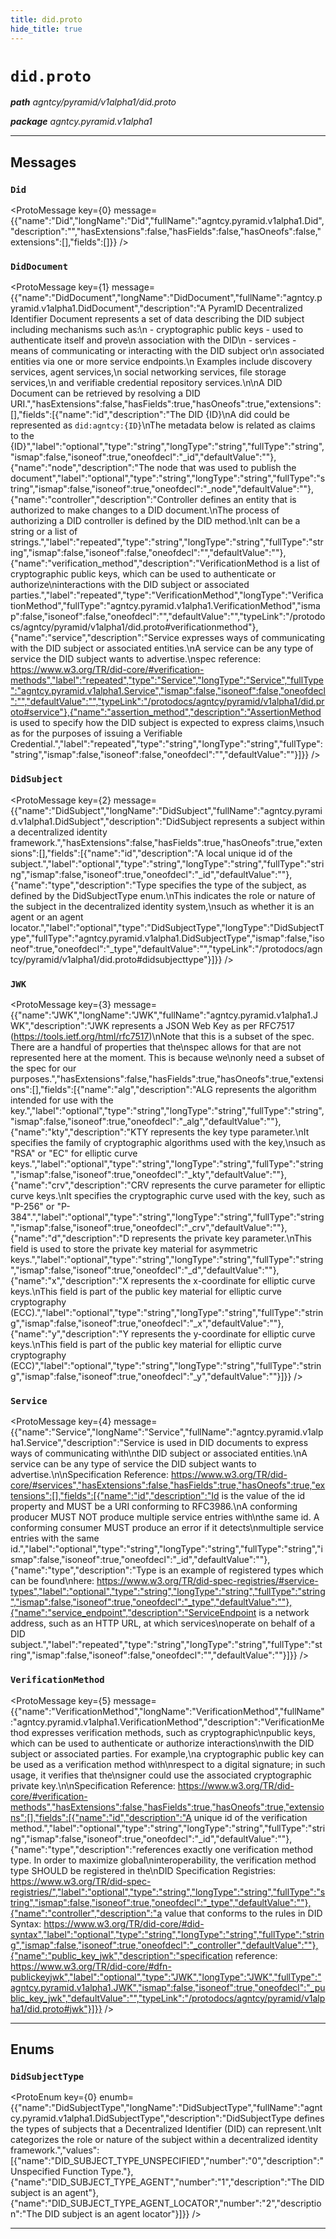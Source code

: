 ```yaml
---
title: did.proto
hide_title: true
---
```



# `did.proto`
_**path** agntcy/pyramid/v1alpha1/did.proto_

_**package** agntcy.pyramid.v1alpha1_



---

## Messages


### `Did`
<ProtoMessage key={0} message={{"name":"Did","longName":"Did","fullName":"agntcy.pyramid.v1alpha1.Did","description":"","hasExtensions":false,"hasFields":false,"hasOneofs":false,"extensions":[],"fields":[]}} />


### `DidDocument`
<ProtoMessage key={1} message={{"name":"DidDocument","longName":"DidDocument","fullName":"agntcy.pyramid.v1alpha1.DidDocument","description":"A PyramID Decentralized Identifier Document represents a set of data describing the DID subject including mechanisms such as:\n  - cryptographic public keys - used to authenticate itself and prove\n    association with the DID\n  - services - means of communicating or interacting with the DID subject or\n    associated entities via one or more service endpoints.\n    Examples include discovery services, agent services,\n    social networking services, file storage services,\n    and verifiable credential repository services.\n\nA DID Document can be retrieved by resolving a DID URI.","hasExtensions":false,"hasFields":true,"hasOneofs":true,"extensions":[],"fields":[{"name":"id","description":"The DID {ID}\nA did could be represented as `did:agntcy:{ID}`\nThe metadata below is related as claims to the {ID}","label":"optional","type":"string","longType":"string","fullType":"string","ismap":false,"isoneof":true,"oneofdecl":"_id","defaultValue":""},{"name":"node","description":"The node that was used to publish the document","label":"optional","type":"string","longType":"string","fullType":"string","ismap":false,"isoneof":true,"oneofdecl":"_node","defaultValue":""},{"name":"controller","description":"Controller defines an entity that is authorized to make changes to a DID document.\nThe process of authorizing a DID controller is defined by the DID method.\nIt can be a string or a list of strings.","label":"repeated","type":"string","longType":"string","fullType":"string","ismap":false,"isoneof":false,"oneofdecl":"","defaultValue":""},{"name":"verification_method","description":"VerificationMethod is a list of cryptographic public keys, which can be used to authenticate or authorize\ninteractions with the DID subject or associated parties.","label":"repeated","type":"VerificationMethod","longType":"VerificationMethod","fullType":"agntcy.pyramid.v1alpha1.VerificationMethod","ismap":false,"isoneof":false,"oneofdecl":"","defaultValue":"","typeLink":"/protodocs/agntcy/pyramid/v1alpha1/did.proto#verificationmethod"},{"name":"service","description":"Service expresses ways of communicating with the DID subject or associated entities.\nA service can be any type of service the DID subject wants to advertise.\nspec reference: https://www.w3.org/TR/did-core/#verification-methods","label":"repeated","type":"Service","longType":"Service","fullType":"agntcy.pyramid.v1alpha1.Service","ismap":false,"isoneof":false,"oneofdecl":"","defaultValue":"","typeLink":"/protodocs/agntcy/pyramid/v1alpha1/did.proto#service"},{"name":"assertion_method","description":"AssertionMethod is used to specify how the DID subject is expected to express claims,\nsuch as for the purposes of issuing a Verifiable Credential.","label":"repeated","type":"string","longType":"string","fullType":"string","ismap":false,"isoneof":false,"oneofdecl":"","defaultValue":""}]}} />


### `DidSubject`
<ProtoMessage key={2} message={{"name":"DidSubject","longName":"DidSubject","fullName":"agntcy.pyramid.v1alpha1.DidSubject","description":"DidSubject represents a subject within a decentralized identity framework.","hasExtensions":false,"hasFields":true,"hasOneofs":true,"extensions":[],"fields":[{"name":"id","description":"A local unique id of the subject.","label":"optional","type":"string","longType":"string","fullType":"string","ismap":false,"isoneof":true,"oneofdecl":"_id","defaultValue":""},{"name":"type","description":"Type specifies the type of the subject, as defined by the DidSubjectType enum.\nThis indicates the role or nature of the subject in the decentralized identity system,\nsuch as whether it is an agent or an agent locator.","label":"optional","type":"DidSubjectType","longType":"DidSubjectType","fullType":"agntcy.pyramid.v1alpha1.DidSubjectType","ismap":false,"isoneof":true,"oneofdecl":"_type","defaultValue":"","typeLink":"/protodocs/agntcy/pyramid/v1alpha1/did.proto#didsubjecttype"}]}} />


### `JWK`
<ProtoMessage key={3} message={{"name":"JWK","longName":"JWK","fullName":"agntcy.pyramid.v1alpha1.JWK","description":"JWK represents a JSON Web Key as per RFC7517 (https://tools.ietf.org/html/rfc7517)\nNote that this is a subset of the spec. There are a handful of properties that the\nspec allows for that are not represented here at the moment. This is because we\nonly need a subset of the spec for our purposes.","hasExtensions":false,"hasFields":true,"hasOneofs":true,"extensions":[],"fields":[{"name":"alg","description":"ALG represents the algorithm intended for use with the key.","label":"optional","type":"string","longType":"string","fullType":"string","ismap":false,"isoneof":true,"oneofdecl":"_alg","defaultValue":""},{"name":"kty","description":"KTY represents the key type parameter.\nIt specifies the family of cryptographic algorithms used with the key,\nsuch as \"RSA\" or \"EC\" for elliptic curve keys.","label":"optional","type":"string","longType":"string","fullType":"string","ismap":false,"isoneof":true,"oneofdecl":"_kty","defaultValue":""},{"name":"crv","description":"CRV represents the curve parameter for elliptic curve keys.\nIt specifies the cryptographic curve used with the key, such as \"P-256\" or \"P-384\".","label":"optional","type":"string","longType":"string","fullType":"string","ismap":false,"isoneof":true,"oneofdecl":"_crv","defaultValue":""},{"name":"d","description":"D represents the private key parameter.\nThis field is used to store the private key material for asymmetric keys.","label":"optional","type":"string","longType":"string","fullType":"string","ismap":false,"isoneof":true,"oneofdecl":"_d","defaultValue":""},{"name":"x","description":"X represents the x-coordinate for elliptic curve keys.\nThis field is part of the public key material for elliptic curve cryptography (ECC).","label":"optional","type":"string","longType":"string","fullType":"string","ismap":false,"isoneof":true,"oneofdecl":"_x","defaultValue":""},{"name":"y","description":"Y represents the y-coordinate for elliptic curve keys.\nThis field is part of the public key material for elliptic curve cryptography (ECC)","label":"optional","type":"string","longType":"string","fullType":"string","ismap":false,"isoneof":true,"oneofdecl":"_y","defaultValue":""}]}} />


### `Service`
<ProtoMessage key={4} message={{"name":"Service","longName":"Service","fullName":"agntcy.pyramid.v1alpha1.Service","description":"Service is used in DID documents to express ways of communicating with\nthe DID subject or associated entities.\nA service can be any type of service the DID subject wants to advertise.\n\nSpecification Reference: https://www.w3.org/TR/did-core/#services","hasExtensions":false,"hasFields":true,"hasOneofs":true,"extensions":[],"fields":[{"name":"id","description":"Id is the value of the id property and MUST be a URI conforming to RFC3986.\nA conforming producer MUST NOT produce multiple service entries with\nthe same id. A conforming consumer MUST produce an error if it detects\nmultiple service entries with the same id.","label":"optional","type":"string","longType":"string","fullType":"string","ismap":false,"isoneof":true,"oneofdecl":"_id","defaultValue":""},{"name":"type","description":"Type is an example of registered types which can be found\nhere: https://www.w3.org/TR/did-spec-registries/#service-types","label":"optional","type":"string","longType":"string","fullType":"string","ismap":false,"isoneof":true,"oneofdecl":"_type","defaultValue":""},{"name":"service_endpoint","description":"ServiceEndpoint is a network address, such as an HTTP URL, at which services\noperate on behalf of a DID subject.","label":"repeated","type":"string","longType":"string","fullType":"string","ismap":false,"isoneof":false,"oneofdecl":"","defaultValue":""}]}} />


### `VerificationMethod`
<ProtoMessage key={5} message={{"name":"VerificationMethod","longName":"VerificationMethod","fullName":"agntcy.pyramid.v1alpha1.VerificationMethod","description":"VerificationMethod expresses verification methods, such as cryptographic\npublic keys, which can be used to authenticate or authorize interactions\nwith the DID subject or associated parties. For example,\na cryptographic public key can be used as a verification method with\nrespect to a digital signature; in such usage, it verifies that the\nsigner could use the associated cryptographic private key.\n\nSpecification Reference: https://www.w3.org/TR/did-core/#verification-methods","hasExtensions":false,"hasFields":true,"hasOneofs":true,"extensions":[],"fields":[{"name":"id","description":"A unique id of the verification method.","label":"optional","type":"string","longType":"string","fullType":"string","ismap":false,"isoneof":true,"oneofdecl":"_id","defaultValue":""},{"name":"type","description":"references exactly one verification method type. In order to maximize global\ninteroperability, the verification method type SHOULD be registered in the\nDID Specification Registries: https://www.w3.org/TR/did-spec-registries/","label":"optional","type":"string","longType":"string","fullType":"string","ismap":false,"isoneof":true,"oneofdecl":"_type","defaultValue":""},{"name":"controller","description":"a value that conforms to the rules in DID Syntax: https://www.w3.org/TR/did-core/#did-syntax","label":"optional","type":"string","longType":"string","fullType":"string","ismap":false,"isoneof":true,"oneofdecl":"_controller","defaultValue":""},{"name":"public_key_jwk","description":"specification reference: https://www.w3.org/TR/did-core/#dfn-publickeyjwk","label":"optional","type":"JWK","longType":"JWK","fullType":"agntcy.pyramid.v1alpha1.JWK","ismap":false,"isoneof":true,"oneofdecl":"_public_key_jwk","defaultValue":"","typeLink":"/protodocs/agntcy/pyramid/v1alpha1/did.proto#jwk"}]}} />

---
## Enums


### `DidSubjectType`
<ProtoEnum key={0} enumb={{"name":"DidSubjectType","longName":"DidSubjectType","fullName":"agntcy.pyramid.v1alpha1.DidSubjectType","description":"DidSubjectType defines the types of subjects that a Decentralized Identifier (DID) can represent.\nIt categorizes the role or nature of the subject within a decentralized identity framework.","values":[{"name":"DID_SUBJECT_TYPE_UNSPECIFIED","number":"0","description":"Unspecified Function Type."},{"name":"DID_SUBJECT_TYPE_AGENT","number":"1","description":"The DID subject is an agent"},{"name":"DID_SUBJECT_TYPE_AGENT_LOCATOR","number":"2","description":"The DID subject is an agent locator"}]}} />

---


  